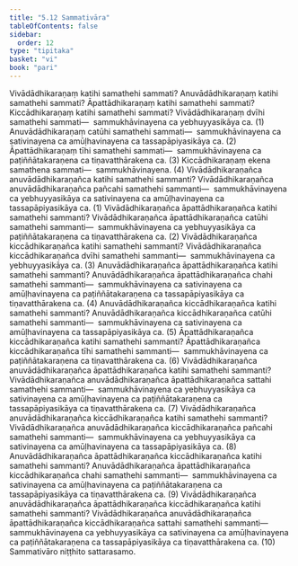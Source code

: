 ```yaml
---
title: "5.12 Sammativāra"
tableOfContents: false
sidebar:
  order: 12
type: "tipitaka"
basket: "vi"
book: "pari"
---
```



<DynamicBreadcrumb />

<Division number="307" book="pari" e="ch" v="5" p="195">

<Paragraph number="1331" book="pari">
Vivādādhikaraṇaṃ katihi samathehi sammati? Anuvādādhikaraṇaṃ katihi samathehi sammati? Āpattādhikaraṇaṃ katihi samathehi sammati? Kiccādhikaraṇaṃ katihi samathehi sammati?
</Paragraph>

<Paragraph number="1332" book="pari">
Vivādādhikaraṇaṃ dvīhi samathehi sammati—  sammukhāvinayena ca yebhuyyasikāya ca. (1)
</Paragraph>

<Paragraph number="1333" book="pari">
Anuvādādhikaraṇaṃ catūhi samathehi sammati—  sammukhāvinayena ca sativinayena ca amūḷhavinayena ca tassapāpiyasikāya ca. (2)
</Paragraph>

<Paragraph number="1334" book="pari">
Āpattādhikaraṇaṃ tīhi samathehi sammati—  sammukhāvinayena ca paṭiññātakaraṇena ca tiṇavatthārakena ca. (3)
</Paragraph>

<Paragraph number="1335" book="pari">
Kiccādhikaraṇaṃ ekena samathena sammati—  sammukhāvinayena. (4)
</Paragraph>

<Paragraph number="1336" book="pari">
Vivādādhikaraṇañca anuvādādhikaraṇañca katihi samathehi sammanti? Vivādādhikaraṇañca anuvādādhikaraṇañca pañcahi samathehi sammanti—  sammukhāvinayena ca yebhuyyasikāya ca sativinayena ca amūḷhavinayena ca tassapāpiyasikāya ca. (1)
</Paragraph>

<Paragraph number="1337" book="pari">
Vivādādhikaraṇañca āpattādhikaraṇañca katihi samathehi sammanti? Vivādādhikaraṇañca āpattādhikaraṇañca catūhi samathehi sammanti—  sammukhāvinayena ca yebhuyyasikāya ca paṭiññātakaraṇena ca tiṇavatthārakena ca. (2)
</Paragraph>

<Paragraph number="1338" book="pari">
Vivādādhikaraṇañca kiccādhikaraṇañca katihi samathehi sammanti? Vivādādhikaraṇañca kiccādhikaraṇañca dvīhi samathehi sammanti—  sammukhāvinayena ca yebhuyyasikāya ca. (3)
</Paragraph>

<Paragraph number="1339" book="pari">
Anuvādādhikaraṇañca āpattādhikaraṇañca katihi samathehi sammanti? Anuvādādhikaraṇañca āpattādhikaraṇañca chahi samathehi sammanti—  sammukhāvinayena ca sativinayena ca amūḷhavinayena ca paṭiññātakaraṇena ca tassapāpiyasikāya ca tiṇavatthārakena ca. (4)
</Paragraph>

<Paragraph number="1340" book="pari">
Anuvādādhikaraṇañca kiccādhikaraṇañca katihi samathehi sammanti? Anuvādādhikaraṇañca kiccādhikaraṇañca catūhi samathehi sammanti—  sammukhāvinayena ca sativinayena ca amūḷhavinayena ca tassapāpiyasikāya ca. (5)
</Paragraph>

<Paragraph number="1341" book="pari">
Āpattādhikaraṇañca kiccādhikaraṇañca katihi samathehi sammanti? Āpattādhikaraṇañca kiccādhikaraṇañca tīhi samathehi sammanti—  sammukhāvinayena ca paṭiññātakaraṇena ca tiṇavatthārakena ca. (6)
</Paragraph>

<Paragraph number="1342" book="pari">
Vivādādhikaraṇañca anuvādādhikaraṇañca āpattādhikaraṇañca katihi samathehi sammanti? Vivādādhikaraṇañca anuvādādhikaraṇañca āpattādhikaraṇañca sattahi samathehi sammanti—  sammukhāvinayena ca yebhuyyasikāya ca sativinayena ca amūḷhavinayena ca paṭiññātakaraṇena ca tassapāpiyasikāya ca tiṇavatthārakena ca. (7)
</Paragraph>

<Paragraph number="1343" book="pari">
Vivādādhikaraṇañca anuvādādhikaraṇañca kiccādhikaraṇañca katihi samathehi sammanti? Vivādādhikaraṇañca anuvādādhikaraṇañca kiccādhikaraṇañca pañcahi samathehi sammanti—  sammukhāvinayena ca yebhuyyasikāya ca sativinayena ca amūḷhavinayena ca tassapāpiyasikāya ca. (8)
</Paragraph>

<Paragraph number="1344" book="pari">
Anuvādādhikaraṇañca āpattādhikaraṇañca kiccādhikaraṇañca katihi samathehi sammanti? Anuvādādhikaraṇañca āpattādhikaraṇañca kiccādhikaraṇañca chahi samathehi sammanti—  sammukhāvinayena ca sativinayena ca amūḷhavinayena ca paṭiññātakaraṇena ca tassapāpiyasikāya ca tiṇavatthārakena ca. (9)
</Paragraph>

<Paragraph number="1345" book="pari">
Vivādādhikaraṇañca anuvādādhikaraṇañca āpattādhikaraṇañca kiccādhikaraṇañca katihi samathehi sammanti? Vivādādhikaraṇañca anuvādādhikaraṇañca āpattādhikaraṇañca kiccādhikaraṇañca sattahi samathehi sammanti—  sammukhāvinayena ca yebhuyyasikāya ca sativinayena ca amūḷhavinayena ca paṭiññātakaraṇena ca tassapāpiyasikāya ca tiṇavatthārakena ca. (10)

</Paragraph>
</Division>

<Paragraph number="1346" type="center" book="pari">
Sammativāro niṭṭhito sattarasamo.
</Paragraph>